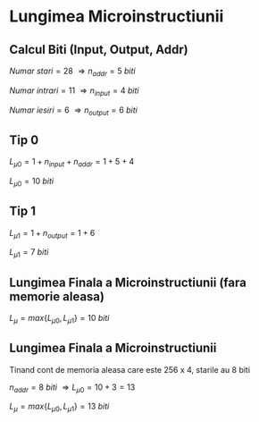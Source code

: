 # Lungimea Microinstructiunii

## Calcul Biti (Input, Output, Addr)

$Numar\ stari = 28\  \Longrightarrow  n_{addr} = 5\ biti$

$Numar\ intrari = 11\  \Longrightarrow  n_{input} = 4\ biti$

$Numar\ iesiri = 6\  \Longrightarrow  n­_{output} = 6\ biti$

## Tip 0

$L_{μ0} = 1 + n_{input} + n_{addr} = 1 + 5 + 4$

$L_{μ0} = 10\ biti$

## Tip 1

$L_{μ1} = 1 + n_{output} = 1 + 6$

$L_{μ1} = 7\ biti$

## Lungimea Finala a Microinstructiunii (fara memorie aleasa)

$L_μ = max\{ L_{μ0}, L_{μ1} \} = 10\ biti$

## Lungimea Finala a Microinstructiunii

Tinand cont de memoria aleasa care este 256 x 4, starile au 8 biti

$n_{addr} = 8\ biti$
$\Longrightarrow L_{μ0} = 10 + 3 = 13$

$L_μ = max\{ L_{μ0}, L_{μ1} \} = 13\ biti$